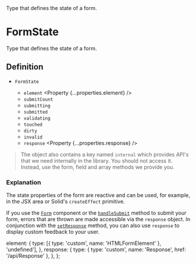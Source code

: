 
<Title>TypeScript</Title>
<Description>Type that defines the state of a form.</Description>

# FormState

Type that defines the state of a form.

## Definition

- `FormState` <Property type="object" />
  - `element` <Property {...properties.element} />
  - `submitCount` <Property type="number" />
  - `submitting` <Property type="boolean" />
  - `submitted` <Property type="boolean" />
  - `validating` <Property type="boolean" />
  - `touched` <Property type="boolean" />
  - `dirty` <Property type="boolean" />
  - `invalid` <Property type="boolean" />
  - `response` <Property {...properties.response} />

> The object also contains a key named `internal` which provides API's that we need internally in the library. You should not access it. Instead, use the form, field and array methods we provide you.

### Explanation

The state properties of the form are reactive and can be used, for example, in the JSX area or Solid's `createEffect` primitive.

If you use the <A href="/api/Form">`Form`</A> component or the <A href="/api/handleSubmit">`handleSubmit`</A> method to submit your form, errors that are thrown are made accessible via the `response` object. In conjunction with the <A href="/api/setResponse">`setResponse`</A> method, you can also use `response` to display custom feedback to your user.

  element: {
    type: [{ type: 'custom', name: 'HTMLFormElement' }, 'undefined'],
  },
  response: {
    type: { type: 'custom', name: 'Response', href: '/api/Response' },
  },
};
